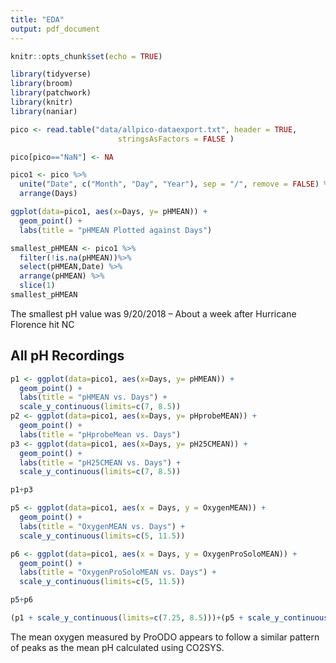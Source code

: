 ```yaml
---
title: "EDA"
output: pdf_document
---
```


```r
knitr::opts_chunk$set(echo = TRUE)
```

```r
library(tidyverse)
library(broom)
library(patchwork)
library(knitr)
library(naniar)
```


```r
pico <- read.table("data/allpico-dataexport.txt", header = TRUE, 
                        stringsAsFactors = FALSE )
```

```r
pico[pico=="NaN"] <- NA
```

```r
pico1 <- pico %>% 
  unite("Date", c("Month", "Day", "Year"), sep = "/", remove = FALSE) %>% 
  arrange(Days)
```

```r
ggplot(data=pico1, aes(x=Days, y= pHMEAN)) +
  geom_point() +
  labs(title = "pHMEAN Plotted against Days")
```

```r
smallest_pHMEAN <- pico1 %>% 
  filter(!is.na(pHMEAN))%>% 
  select(pHMEAN,Date) %>% 
  arrange(pHMEAN) %>% 
  slice(1)
smallest_pHMEAN
```

The smallest pH value was 9/20/2018 -- About a week after Hurricane Florence hit NC

## All pH Recordings

```r
p1 <- ggplot(data=pico1, aes(x=Days, y= pHMEAN)) +
  geom_point() +
  labs(title = "pHMEAN vs. Days") +
  scale_y_continuous(limits=c(7, 8.5))
p2 <- ggplot(data=pico1, aes(x=Days, y= pHprobeMEAN)) +
  geom_point() +
  labs(title = "pHprobeMean vs. Days")
p3 <- ggplot(data=pico1, aes(x=Days, y= pH25CMEAN)) +
  geom_point() +
  labs(title = "pH25CMEAN vs. Days") + 
  scale_y_continuous(limits=c(7, 8.5))
```

```r
p1+p3
```
```r
p5 <- ggplot(data=pico1, aes(x = Days, y = OxygenMEAN)) +
  geom_point() +
  labs(title = "OxygenMEAN vs. Days") +
  scale_y_continuous(limits=c(5, 11.5))

p6 <- ggplot(data=pico1, aes(x = Days, y = OxygenProSoloMEAN)) +
  geom_point() +
  labs(title = "OxygenProSoloMEAN vs. Days") +
  scale_y_continuous(limits=c(5, 11.5))

p5+p6
```

```r
(p1 + scale_y_continuous(limits=c(7.25, 8.5)))+(p5 + scale_y_continuous(limits=c(3, 13)))
```

The mean oxygen measured by ProODO appears to follow a similar pattern of peaks as the mean pH calculated using CO2SYS.


